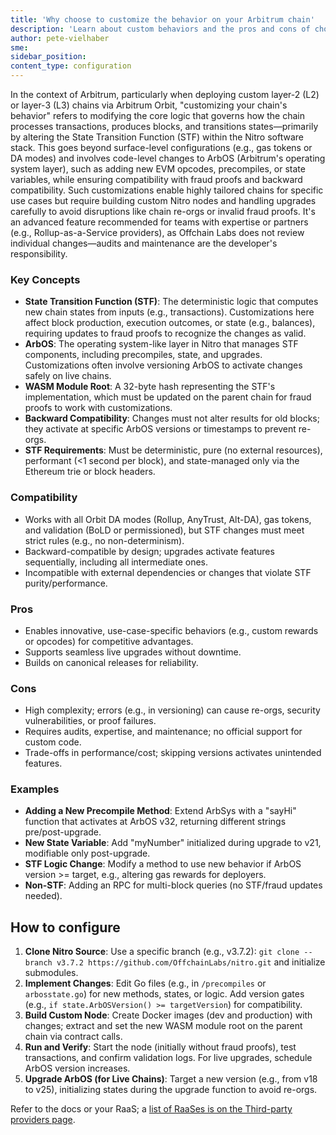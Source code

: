 ```yaml
---
title: 'Why choose to customize the behavior on your Arbitrum chain'
description: 'Learn about custom behaviors and the pros and cons of choosing to customize the behavior it on your chain.'
author: pete-vielhaber
sme:
sidebar_position:
content_type: configuration
---
```


In the context of Arbitrum, particularly when deploying custom layer-2 (L2) or layer-3 (L3) chains via Arbitrum Orbit, "customizing your chain's behavior" refers to modifying the core logic that governs how the chain processes transactions, produces blocks, and transitions states—primarily by altering the State Transition Function (STF) within the Nitro software stack. This goes beyond surface-level configurations (e.g., gas tokens or DA modes) and involves code-level changes to ArbOS (Arbitrum's operating system layer), such as adding new EVM opcodes, precompiles, or state variables, while ensuring compatibility with fraud proofs and backward compatibility. Such customizations enable highly tailored chains for specific use cases but require building custom Nitro nodes and handling upgrades carefully to avoid disruptions like chain re-orgs or invalid fraud proofs. It's an advanced feature recommended for teams with expertise or partners (e.g., Rollup-as-a-Service providers), as Offchain Labs does not review individual changes—audits and maintenance are the developer's responsibility.

### Key Concepts

- **State Transition Function (STF)**: The deterministic logic that computes new chain states from inputs (e.g., transactions). Customizations here affect block production, execution outcomes, or state (e.g., balances), requiring updates to fraud proofs to recognize the changes as valid.
- **ArbOS**: The operating system-like layer in Nitro that manages STF components, including precompiles, state, and upgrades. Customizations often involve versioning ArbOS to activate changes safely on live chains.
- **WASM Module Root**: A 32-byte hash representing the STF's implementation, which must be updated on the parent chain for fraud proofs to work with customizations.
- **Backward Compatibility**: Changes must not alter results for old blocks; they activate at specific ArbOS versions or timestamps to prevent re-orgs.
- **STF Requirements**: Must be deterministic, pure (no external resources), performant (<1 second per block), and state-managed only via the Ethereum trie or block headers.

### Compatibility

- Works with all Orbit DA modes (Rollup, AnyTrust, Alt-DA), gas tokens, and validation (BoLD or permissioned), but STF changes must meet strict rules (e.g., no non-determinism).
- Backward-compatible by design; upgrades activate features sequentially, including all intermediate ones.
- Incompatible with external dependencies or changes that violate STF purity/performance.

### Pros

- Enables innovative, use-case-specific behaviors (e.g., custom rewards or opcodes) for competitive advantages.
- Supports seamless live upgrades without downtime.
- Builds on canonical releases for reliability.

### Cons

- High complexity; errors (e.g., in versioning) can cause re-orgs, security vulnerabilities, or proof failures.
- Requires audits, expertise, and maintenance; no official support for custom code.
- Trade-offs in performance/cost; skipping versions activates unintended features.

### Examples

- **Adding a New Precompile Method**: Extend ArbSys with a "sayHi" function that activates at ArbOS v32, returning different strings pre/post-upgrade.
- **New State Variable**: Add "myNumber" initialized during upgrade to v21, modifiable only post-upgrade.
- **STF Logic Change**: Modify a method to use new behavior if ArbOS version >= target, e.g., altering gas rewards for deployers.
- **Non-STF**: Adding an RPC for multi-block queries (no STF/fraud updates needed).

## How to configure

1. **Clone Nitro Source**: Use a specific branch (e.g., v3.7.2): `git clone --branch v3.7.2 https://github.com/OffchainLabs/nitro.git` and initialize submodules.
2. **Implement Changes**: Edit Go files (e.g., in `/precompiles` or `arbosstate.go`) for new methods, states, or logic. Add version gates (e.g., `if state.ArbOSVersion() >= targetVersion`) for compatibility.
3. **Build Custom Node**: Create Docker images (dev and production) with changes; extract and set the new WASM module root on the parent chain via contract calls.
4. **Run and Verify**: Start the node (initially without fraud proofs), test transactions, and confirm validation logs. For live upgrades, schedule ArbOS version increases.
5. **Upgrade ArbOS (for Live Chains)**: Target a new version (e.g., from v18 to v25), initializing states during the upgrade function to avoid re-orgs.

Refer to the docs or your RaaS; a [list of RaaSes is on the Third-party providers page](/launch-arbitrum-chain/third-party-integrations/third-party-providers.mdx#rollup-as-a-service-raas-providers).
